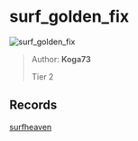 
# surf_golden_fix

![surf_golden_fix](https://raw.githubusercontent.com/Sayt123/SurfMapPics/Maps-and-bonuses/csgo/surf_golden_fix.jpg)

> Author: **Koga73**
>
> Tier 2

## Records

[surfheaven](https://surfheaven.eu/map/surf_golden_fix)
